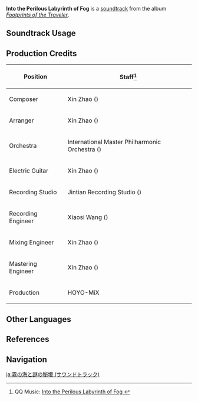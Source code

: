 {{Soundtrack Infobox
|title          = Into the Perilous Labyrinth of Fog
|image          = Footprints of the Traveler.png
|album          = Footprints of the Traveler
|album2         = Footprints of the Traveler (CN)
|disc           =
|number         = 09
|number2        = 09
|featured       =
|featured2      =
|featured3      =
|featured_disc  =
|featured_disc2 =
|featured_disc3 =
|youtube_id     = qpE9Qux0Caw
|spotify_id     = 3DclYfLkdd5Wl7HzC19RLq
|previous       = Floating World Under the Moonlight (Soundtrack)
|next           = Shadows Amidst Snowstorms (Soundtrack)
}}
'''Into the Perilous Labyrinth of Fog''' is a [[soundtrack]] from the album ''[[Footprints of the Traveler]]''.

==Soundtrack Usage==
{{Soundtrack Usage
|mediaoriginal=Version Trailer;;2.2
}}

==Production Credits==
{| class="wikitable"
! Position
! Staff<ref>QQ Music: [https://y.qq.com/n/ryqq/songDetail/002z9U6c2hYrII Into the Perilous Labyrinth of Fog {{zh|雾海悬谜境}}]</ref>
|-
! Composer
| Xin Zhao ({{zh|赵鑫}})
|-
! Arranger
| Xin Zhao ({{zh|赵鑫}})
|-
! Orchestra
| International Master Philharmonic Orchestra ({{zh|国际首席爱乐乐团}})
|-
! Electric Guitar
| Xin Zhao ({{zh|赵鑫}})
|-
! Recording Studio
| Jintian Recording Studio ({{zh|金田录音棚}})
|-
! Recording Engineer
| Xiaosi Wang ({{zh|王小四}})
|-
! Mixing Engineer
| Xin Zhao ({{zh|赵鑫}})
|-
! Mastering Engineer
| Xin Zhao ({{zh|赵鑫}})
|-
! Production
| HOYO-MiX
|}

<!--
==Trivia==
-->
==Other Languages==
{{Other Languages|Version/2.2}}

==References==
{{Reflist}}

==Navigation==
{{Soundtrack Navbox|Footprints of the Traveler}}

[[ja:霧の海と謎の秘境 (サウンドトラック)]]